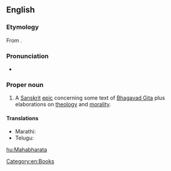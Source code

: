 ==English==

===Etymology===
From {{etyl|sa|en}} {{term|महाभारत|lang=sa|tr=Mahābhārata}}.

===Pronunciation===
* {{IPA|/məhabɚad̪ə/}}

===Proper noun===
{{wikipedia}}
{{en-proper noun}}

# {{context|Hinduism}} A [[Sanskrit]] [[epic]] concerning some text of [[Bhagavad Gita]] plus elaborations on [[theology]] and [[morality]].

====Translations====
{{trans-top|A Sanskrit epic}}
* Marathi: {{t-|mr|महाभारत|n|tr=mahābhārata|sc=Deva}}
* Telugu: {{t+|te|మహాభారతము|sc=Telu}}
{{trans-mid}}
{{trans-bottom}}

[[Category:en:Books]]

[[hu:Mahabharata]]